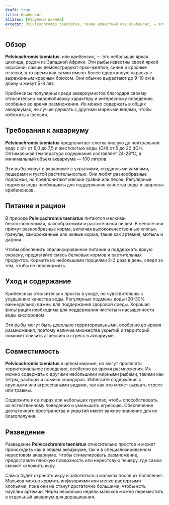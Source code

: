 ```yaml
---
draft: true
title: Крибенсис
aliases: [Радужный цихлид]
excerpt: Pelvicachromis taeniatus, также известный как крибенсис, — это небольшая яркая цихлида, популярная среди аквариумистов за свою яркую окраску и интересное поведение.
---
```


## Обзор

**Pelvicachromis taeniatus**, или крибенсис, — это небольшая яркая цихлида, родом из Западной Африки. Эти рыбы известны своей яркой окраской: самцы демонстрируют ярко-желтые, синие и красные оттенки, в то время как самки имеют более сдержанную окраску с выраженным красным брюхом. Они обычно вырастают до 9-10 см в длину и живут 5-8 лет.

Крибенсисы популярны среди аквариумистов благодаря своему относительно миролюбивому характеру и интересному поведению, особенно во время размножения. Их можно содержать в общих аквариумах, но лучше держать с другими мирными видами, чтобы избежать агрессии.

## Требования к аквариуму

**Pelvicachromis taeniatus** предпочитает слегка кислую до нейтральной воду с pH от 6,0 до 7,5 и жесткостью воды (GH) от 5 до 20 dGH. Оптимальная температура содержания составляет 24-28°C, а минимальный объем аквариума — 100 литров.

Эти рыбы живут в аквариуме с укрытиями, созданными камнями, пещерами и густой растительностью. Они любят разнообразные подложки, но предпочитают мелкий гравий или песок. Регулярные подмены воды необходимы для поддержания качества воды и здоровья крибенсисов.

## Питание и рацион

В природе **Pelvicachromis taeniatus** питаются мелкими беспозвоночными, ракообразными и растительной пищей. В неволе они примут разнообразные корма, включая высококачественные хлопья, гранулы, замороженные или живые корма, такие как артемия, мотыль и дафния.

Чтобы обеспечить сбалансированное питание и поддержать яркую окраску, предлагайте смесь белковых кормов и растительных продуктов. Кормите их небольшими порциями 2-3 раза в день, следя за тем, чтобы не перекормить.

## Уход и содержание

Крибенсисы относительно просты в уходе, но чувствительны к ухудшению качества воды. Регулярные подмены воды (20-30% еженедельно) важны для поддержания здоровой среды. Хорошая фильтрация необходима для поддержания чистоты и насыщенности воды кислородом.

Эти рыбы могут быть довольно территориальными, особенно во время размножения, поэтому наличие множества укрытий и территорий поможет снизить агрессию и стресс в аквариуме.

## Совместимость

**Pelvicachromis taeniatus** в целом мирные, но могут проявлять территориальное поведение, особенно во время размножения. Их можно содержать с другими небольшими мирными рыбами, такими как тетры, расборы и сомики коридорас. Избегайте содержания с крупными или агрессивными видами, так как это может вызвать стресс или травмы.

Содержите их в парах или небольших группах, чтобы способствовать их естественному поведению и уменьшить агрессию. Обеспечение достаточного пространства и укрытий имеет важное значение для их благополучия.

## Разведение

Разведение **Pelvicachromis taeniatus** относительно простое и может происходить как в общем аквариуме, так и в специализированном нерестовом аквариуме. Чтобы стимулировать размножение, предоставьте плоскую поверхность или нерестовую пещеру, где самка сможет отложить икру.

Самка будет охранять икру и заботиться о мальках после их появления. Мальков можно кормить инфузориями или мелко растертыми хлопьями, пока они не станут достаточно большими, чтобы есть науплии артемии. Через несколько недель мальков можно переместить в отдельный аквариум для доращивания.
